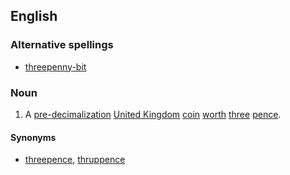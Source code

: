 {{wikipedia|Threepence (British coin)}}
==English==
===Alternative spellings===
*[[threepenny-bit]]
===Noun===
{{en-noun|sg=[[threepenny]] [[bit]]}}
#A [[pre-]][[decimalization]] [[United Kingdom]] [[coin]] [[worth]] [[three]] [[pence]].
====Synonyms====
*[[threepence]], [[thruppence]]